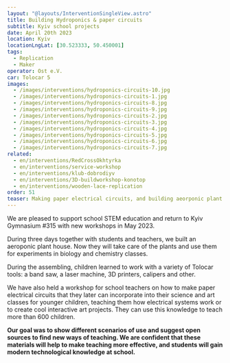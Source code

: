 ```yaml
---
layout: "@layouts/InterventionSingleView.astro"
title: Building Hydroponics & paper circuits
subtitle: Kyiv school projects
date: April 20th 2023
location: Kyiv
locationLngLat: [30.523333, 50.450001]
tags: 
  - Replication
  - Maker
operator: Ost e.V.
car: Tolocar 5
images:
  - /images/interventions/hydroponics-circuits-10.jpg
  - /images/interventions/hydroponics-circuits-1.jpg
  - /images/interventions/hydroponics-circuits-8.jpg
  - /images/interventions/hydroponics-circuits-9.jpg
  - /images/interventions/hydroponics-circuits-2.jpg
  - /images/interventions/hydroponics-circuits-3.jpg
  - /images/interventions/hydroponics-circuits-4.jpg
  - /images/interventions/hydroponics-circuits-5.jpg
  - /images/interventions/hydroponics-circuits-6.jpg
  - /images/interventions/hydroponics-circuits-7.jpg
related:
  - en/interventions/RedCrossOkhtyrka
  - en/interventions/service-workshop
  - en/interventions/klub-dobrodiyv
  - en/interventions/3D-buildworkshop-konotop
  - en/interventions/wooden-lace-replication
order: 51
teaser: Making paper electrical circuits, and building aeorponic plant houses togehter with yound school children and teachers. 
---
```

We are pleased to support school STEM education and return to Kyiv Gymnasium #315 with new workshops in May 2023.

During three days together with students and teachers, we built an aeroponic plant house. Now they will take care of the plants and use them for experiments in biology and chemistry classes.

During the assembling, children learned to work with a variety of Tolocar tools: a band saw, a laser machine, 3D printers, calipers and other.

We have also held a workshop for school teachers on how to make paper electrical circuits that they later can incorporate into their science and art classes for younger children, teaching them how electrical systems work or to create cool interactive art projects. They can use this knowledge to teach more than 600 children.

**Our goal was to show different scenarios of use and suggest open sources to find new ways of teaching. We are confident that these materials will help to make teaching more effective, and students will gain modern technological knowledge at school.**
